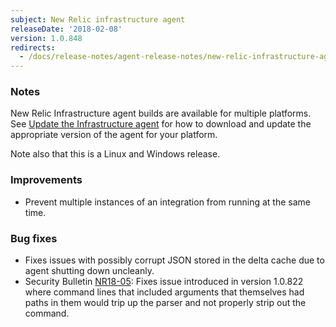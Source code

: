 ```yaml
---
subject: New Relic infrastructure agent
releaseDate: '2018-02-08'
version: 1.0.848
redirects:
  - /docs/release-notes/agent-release-notes/new-relic-infrastructure-agent-10848
---
```


### Notes

New Relic Infrastructure agent builds are available for multiple platforms. See [Update the Infrastructure agent](https://docs.newrelic.com/docs/infrastructure/new-relic-infrastructure/installation/update-infrastructure-agent) for how to download and update the appropriate version of the agent for your platform.

Note also that this is a Linux and Windows release.

### Improvements

* Prevent multiple instances of an integration from running at the same time.

### Bug fixes

* Fixes issues with possibly corrupt JSON stored in the delta cache due to agent shutting down uncleanly.
* Security Bulletin [NR18-05](https://docs.newrelic.com/docs/accounts-partnerships/new-relic-security/security-bulletins/security-bulletin-nr18-05): Fixes issue introduced in version 1.0.822 where command lines that included arguments that themselves had paths in them would trip up the parser and not properly strip out the command.
